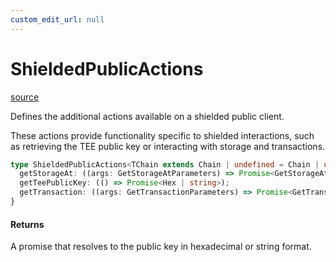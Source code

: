 ```yaml
---
custom_edit_url: null
---
```


# ShieldedPublicActions
<div className="doc-side">
<div className="doc-main-source">

[source](https://github.com/SeismicSystems/seismic-client/blob/9a8e456/packages/seismic-viem/src/actions/public.ts#L33)

</div>
</div>

<div className="doc-subtitle">

Defines the additional actions available on a shielded public client.

These actions provide functionality specific to shielded interactions,
such as retrieving the TEE public key or interacting with storage and transactions.

</div>

```ts
type ShieldedPublicActions<TChain extends Chain | undefined = Chain | undefined> = {
  getStorageAt: ((args: GetStorageAtParameters) => Promise<GetStorageAtReturnType>);
  getTeePublicKey: (() => Promise<Hex | string>);
  getTransaction: ((args: GetTransactionParameters) => Promise<GetTransactionReturnType>)
}
```

<h4 className="doc-comment-title">Returns</h4>

A promise that resolves to the public key in hexadecimal or string format.